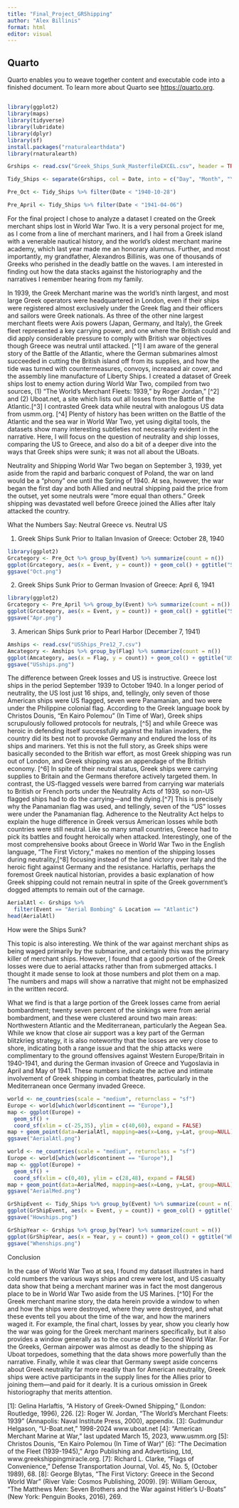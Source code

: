 ```yaml
---
title: "Final_Project_GRShipping"
author: "Alex Billinis"
format: html
editor: visual
---
```


## Quarto

Quarto enables you to weave together content and executable code into a finished document. To learn more about Quarto see <https://quarto.org>.

## 

```r
library(ggplot2)
library(maps)
library(tidyverse)
library(lubridate)
library(dplyr)
library(sf)
install.packages("rnaturalearthdata")
library(rnaturalearth)
```

```r
Grships <- read.csv("Greek_Ships_Sunk_MasterfileEXCEL.csv", header = TRUE)
```

```r
Tidy_Ships <- separate(Grships, col = Date, into = c("Day", "Month", "Year"), sep = "/", remove = FALSE)

```

```r
Pre_Oct <- Tidy_Ships %>% filter(Date < "1940-10-28")

```

```r
Pre_April <- Tidy_Ships %>% filter(Date < "1941-04-06")

```

For the final project I chose to analyze a dataset I created on the Greek merchant ships lost in World War Two. It is a very personal project for me, as I come from a line of merchant mariners, and I hail from a Greek island with a venerable nautical history, and the world’s oldest merchant marine academy, which last year made me an honorary alumnus. Further, and most importantly, my grandfather, Alexandros Billinis, was one of thousands of Greeks who perished in the deadly battle on the waves. I am interested in finding out how the data stacks against the historiography and the narratives I remember hearing from my family.

In 1939, the Greek Merchant marine was the world’s ninth largest, and most large Greek operators were headquartered in London, even if their ships were registered almost exclusively under the Greek flag and their officers and sailors were Greek nationals. As three of the other nine largest merchant fleets were Axis powers (Japan, Germany, and Italy), the Greek fleet represented a key carrying power, and one where the British could and did apply considerable pressure to comply with British war objectives though Greece was neutral until attacked. [^1]
I am aware of the general story of the Battle of the Atlantic, where the German submarines almost succeeded in cutting the British island off from its supplies, and how the tide was turned with countermeasures, convoys, increased air cover, and the assembly line manufacture of Liberty Ships. I created a dataset of Greek ships lost to enemy action during World War Two, compiled from two sources, (1) "The World’s Merchant Fleets: 1939," by Roger Jordan,” [^2] and (2) Uboat.net, a site which lists out all losses from the Battle of the Atlantic.[^3] I contrasted Greek data while neutral with analogous US data from usmm.org. [^4] Plenty of history has been written on the Battle of the Atlantic and the sea war in World War Two, yet using digital tools, the datasets show many interesting subtleties not necessarily evident in the narrative. Here, I will focus on the question of neutrality and ship losses, comparing the US to Greece, and also do a bit of a deeper dive into the ways that Greek ships were sunk; it was not all about the UBoats.


Neutrality and Shipping World War Two began on September 3, 1939, yet aside from the rapid and barbaric conquest of Poland, the war on land would be a “phony” one until the Spring of 1940. At sea, however, the war began the first day and both Allied and neutral shipping paid the price from the outset, yet some neutrals were “more equal than others.” Greek shipping was devastated well before Greece joined the Allies after Italy attacked the country.

What the Numbers Say: Neutral Greece vs. Neutral US

1.  Greek Ships Sunk Prior to Italian Invasion of Greece: October 28, 1940

```r
library(ggplot2)
Grcategory <- Pre_Oct %>% group_by(Event) %>% summarize(count = n())
ggplot(Grcategory, aes(x = Event, y = count)) + geom_col() + ggtitle("Ships Sunk Pre Oct 28, 1940")
ggsave("Oct.png")

```

2.  Greek Ships Sunk Prior to German Invasion of Greece: April 6, 1941

```r
library(ggplot2)
Grcategory <- Pre_April %>% group_by(Event) %>% summarize(count = n())
ggplot(Grcategory, aes(x = Event, y = count)) + geom_col() + ggtitle("Ships Sunk Pre April 6, 1941")
ggsave("Apr.png")
```

3.  American Ships Sunk prior to Pearl Harbor (December 7, 1941)

```r
Amships <- read.csv("USShips_Pre12_7.csv")
Amcategory <- Amships %>% group_by(Flag) %>% summarize(count = n()) 
ggplot(Amcategory, aes(x = Flag, y = count)) + geom_col() + ggtitle("US Controlled Ships Sunk, Pre December 7, 1941")
ggsave("USships.png")
```

The difference between Greek losses and US is instructive. Greece lost ships in the period September 1939 to October 1940. In a longer period of neutrality, the US lost just 16 ships, and, tellingly, only seven of those American ships were US flagged, seven were Panamanian, and two were under the Philippine colonial flag. According to the Greek language book by Christos Dounis, "En Kairo Polemou" (In Time of War), Greek ships scrupulously followed protocols for neutrals, \[\^5\] and while Greece was heroic in defending itself successfully against the Italian invaders, the country did its best not to provoke Germany and endured the loss of its ships and mariners. Yet this is not the full story, as Greek ships were basically seconded to the British war effort, as most Greek shipping was run out of London, and Greek shipping was an appendage of the British economy. \[\^6\] In spite of their neutral status, Greek ships were carrying supplies to Britain and the Germans therefore actively targeted them. In contrast, the US-flagged vessels were barred from carrying war materials to British or French ports under the Neutrality Acts of 1939, so non-US flagged ships had to do the carrying—and the dying.\[\^7\] This is precisely why the Panamanian flag was used, and tellingly, seven of the “US” losses were under the Panamanian flag. Adherence to the Neutrality Act helps to explain the huge difference in Greek versus American losses while both countries were still neutral. Like so many small countries, Greece had to pick its battles and fought heroically when attacked. Interestingly, one of the most comprehensive books about Greece in World War Two in the English language, “The First Victory,” makes no mention of the shipping losses during neutrality,\[\^8\] focusing instead of the land victory over Italy and the heroic fight against Germany and the resistance. Harlaftis, perhaps the foremost Greek nautical historian, provides a basic explanation of how Greek shipping could not remain neutral in spite of the Greek government’s dogged attempts to remain out of the carnage.

```r

AerialAtl <- Grships %>% 
  filter(Event == "Aerial Bombing" & Location == "Atlantic")
head(AerialAtl)
```

How were the Ships Sunk?

This topic is also interesting. We think of the war against merchant ships as being waged primarily by the submarine, and certainly this was the primary killer of merchant ships. However, I found that a good portion of the Greek losses were due to aerial attacks rather than from submerged attacks. I thought it made sense to look at those numbers and plot them on a map. The numbers and maps will show a narrative that might not be emphasized in the written record.

What we find is that a large portion of the Greek losses came from aerial bombardment; twenty seven percent of the sinkings were from aerial bombardment, and these were clustered around two main areas: Northwestern Atlantic and the Mediterranean, particularly the Aegean Sea. While we know that close air support was a key part of the German blitzkrieg strategy, it is also noteworthy that the losses are very close to shore, indicating both a range issue and that the ship attacks were complimentary to the ground offensives against Western Europe/Britain in 1940-1941, and during the German invasion of Greece and Yugoslavia in April and May of 1941. These numbers indicate the active and intimate involvement of Greek shipping in combat theatres, particularly in the Mediterranean once Germany invaded Greece.

```r
world <- ne_countries(scale = "medium", returnclass = "sf")
Europe <- world[which(world$continent == "Europe"),]
map <- ggplot(Europe) +
  geom_sf() +
  coord_sf(xlim = c(-25,35), ylim = c(40,60), expand = FALSE)
map + geom_point(data=AerialAtl, mapping=aes(x=Long, y=Lat, group=NULL), color='red') + ggtitle("Aerial Bombardment: Atlantic")
ggsave("AerialAtl.png")
```

```r
world <- ne_countries(scale = "medium", returnclass = "sf")
Europe <- world[which(world$continent == "Europe"),]
map <- ggplot(Europe) +
  geom_sf() +
  coord_sf(xlim = c(0,40), ylim = c(28,48), expand = FALSE)
map + geom_point(data=AerialMed, mapping=aes(x=Long, y=Lat, group=NULL), color='blue') + ggtitle("Aerial Bombardment: Mediterranean")
ggsave("AerialMed.png")
```

```r
GrShipEvent <- Tidy_Ships %>% group_by(Event) %>% summarize(count = n())
ggplot(GrShipEvent, aes(x = Event, y = count)) + geom_col() + ggtitle("How the Greek Ships were Sunk")
ggsave("Howships.png")
```

```r
GrShipYear <- Grships %>% group_by(Year) %>% summarize(count = n()) 
ggplot(GrShipYear, aes(x = Year, y = count)) + geom_col() + ggtitle("When the Greek Ships were Sunk")
ggsave("Whenships.png")
```

Conclusion

In the case of World War Two at sea, I found my dataset illustrates in hard cold numbers the various ways ships and crew were lost, and US casualty data show that being a merchant mariner was in fact the most dangerous place to be in World War Two aside from the US Marines. [^10] For the Greek merchant marine story, the data herein provide a window to when and how the ships were destroyed, where they were destroyed, and what these events tell you about the time of the war, and how the mariners waged it. For example, the final chart, losses by year, show you clearly how the war was going for the Greek merchant mariners specifically, but it also provides a window generally as to the course of the Second World War. For the Greeks, German airpower was almost as deadly to the shipping as Uboat torpedoes, something that the data shows more powerfully than the narrative. Finally, while it was clear that Germany swept aside concerns about Greek neutrality far more readily than for American neutrality, Greek ships were active participants in the supply lines for the Allies prior to joining them—and paid for it dearly. It is a curious omission in Greek historiography that merits attention.

\[1\]: Gelina Harlaftis, "A History of Greek-Owned Shipping," (London: Routledge, 1996), 226. \[2\]: Roger W. Jordan, "The World's Merchant Fleets: 1939" (Annapolis: Naval Institute Press, 2000), appendix. \[3\]: Gudmundur Helgason, "U-Boat.net," 1998-2024 www.uboat.net \[4\]: "American Merchant Marine at War," last updated March 15, 2023, www.usmm.org \[5\]: Christos Dounis, "En Kairo Polemou (In Time of War)" \[6\]: "The Decimation of the Fleet (1939-1945)," Argo Publishing and Advertising, Ltd, www.greekshippingmiracle.org. \[7\]: Richard L. Clarke, "Flags of Convenience," Defense Transportation Journal, Vol. 45, No. 5, (October 1989), 68. \[8\]: George Blytas, "The First Victory: Greece in the Second World War" (River Vale: Cosmos Publishing, 2009). \[9\]: William Geroux, "The Matthews Men: Seven Brothers and the War against Hitler's U-Boats" (New York: Penguin Books, 2016), 269.
